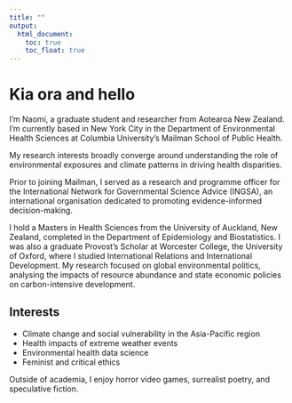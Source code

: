 ```yaml
---
title: ""
output: 
  html_document:
    toc: true
    toc_float: true
---
```


# Kia ora and hello

I'm Naomi, a graduate student and researcher from Aotearoa New Zealand. I'm currently based in New York City in the Department of Environmental Health Sciences at Columbia University's Mailman School of Public Health.

My research interests broadly converge around understanding the role of environmental exposures and climate patterns in driving health disparities.

Prior to joining Mailman, I served as a research and programme officer for the
International Network for Governmental Science Advice (INGSA), an international organisation dedicated to promoting evidence-informed decision-making.

I hold a Masters in Health Sciences from the University of Auckland, New Zealand, completed in the Department of Epidemiology and Biostatistics. I was also a graduate Provost's Scholar at Worcester College, the University of Oxford, where I studied International Relations and International Development. My research focused on global environmental politics, analysing the impacts of resource abundance and state economic policies on carbon-intensive development. 


## Interests

* Climate change and social vulnerability in the Asia-Pacific region
* Health impacts of extreme weather events
* Environmental health data science
* Feminist and critical ethics

Outside of academia, I enjoy horror video games, surrealist poetry, and speculative fiction. 

